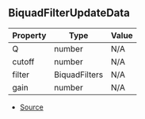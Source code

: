 ## BiquadFilterUpdateData

| Property | Type | Value |
| ----------- | ----------- | ----------- |
| Q | number | N/A |
| cutoff | number | N/A |
| filter | BiquadFilters | N/A |
| gain | number | N/A |


- [Source](https://github.com/Androz2091/discord-player/blob/72b264e/packages/equalizer/src/biquad/BiquadStream.ts#L13)